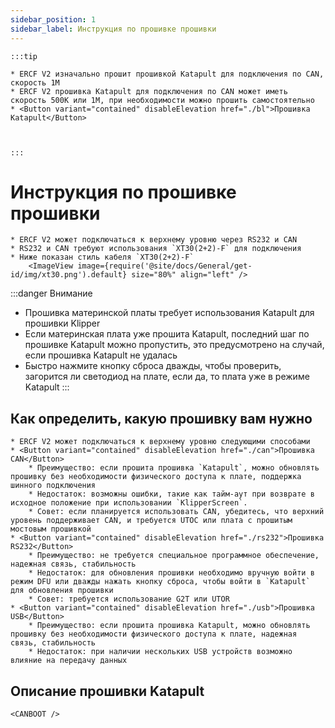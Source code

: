 ```yaml
---
sidebar_position: 1
sidebar_label: Инструкция по прошивке прошивки
---
```









    :::tip

    * ERCF V2 изначально прошит прошивкой Katapult для подключения по CAN, скорость 1М
    * ERCF V2 прошивка Katapult для подключения по CAN может иметь скорость 500K или 1M, при необходимости можно прошить самостоятельно
    * <Button variant="contained" disableElevation href="./bl">Прошивка Katapult</Button>



    :::

# Инструкция по прошивке прошивки

    * ERCF V2 может подключаться к верхнему уровню через RS232 и CAN
    * RS232 и CAN требуют использования `XT30(2+2)-F` для подключения
    * Ниже показан стиль кабеля `XT30(2+2)-F`
        <ImageView image={require('@site/docs/General/get-id/img/xt30.png').default} size="80%" align="left" />

:::danger Внимание
* Прошивка материнской платы требует использования Katapult для прошивки Klipper
* Если материнская плата уже прошита Katapult, последний шаг по прошивке Katapult можно пропустить, это предусмотрено на случай, если прошивка Katapult не удалась
* Быстро нажмите кнопку сброса дважды, чтобы проверить, загорится ли светодиод на плате, если да, то плата уже в режиме Katapult
:::

## Как определить, какую прошивку вам нужно

    * ERCF V2 может подключаться к верхнему уровню следующими способами
    * <Button variant="contained" disableElevation href="./can">Прошивка CAN</Button>
        * Преимущество: если прошита прошивка `Katapult`, можно обновлять прошивку без необходимости физического доступа к плате, поддержка шинного подключения
        * Недостаток: возможны ошибки, такие как тайм-аут при возврате в исходное положение при использовании `KlipperScreen`.
        * Совет: если планируется использовать CAN, убедитесь, что верхний уровень поддерживает CAN, и требуется UTOC или плата с прошитым мостовым прошивкой
    * <Button variant="contained" disableElevation href="./rs232">Прошивка RS232</Button>
        * Преимущество: не требуется специальное программное обеспечение, надежная связь, стабильность
        * Недостаток: для обновления прошивки необходимо вручную войти в режим DFU или дважды нажать кнопку сброса, чтобы войти в `Katapult` для обновления прошивки
        * Совет: требуется использование G2T или UTOR
    * <Button variant="contained" disableElevation href="./usb">Прошивка USB</Button>
        * Преимущество: если прошита прошивка Katapult, можно обновлять прошивку без необходимости физического доступа к плате, надежная связь, стабильность
        * Недостаток: при наличии нескольких USB устройств возможно влияние на передачу данных

## Описание прошивки Katapult

    <CANBOOT />